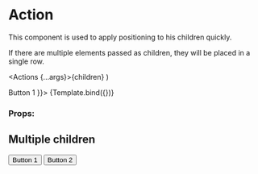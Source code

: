 
<Meta title="Components/Action/Action" component={Actions} />

# Action

This component is used to apply positioning to his children quickly.

If there are multiple elements passed as children, they will be placed in a single row.

  <Actions {...args}>{children}</Actions>
)

<Canvas>
  <Story name="Default" args={{ children: <Button>Button 1</Button> }}>
    {Template.bind({})}
  </Story>
</Canvas>

### Props:

<ArgsTable story="Default" />

## Multiple children

<Canvas>
  <Story name="Multiple children">
    <Actions>
      <Button>Button 1</Button>
      <Button>Button 2</Button>
    </Actions>
  </Story>
</Canvas>
